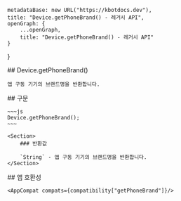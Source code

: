
    metadataBase: new URL("https://kbotdocs.dev"),
    title: "Device.getPhoneBrand() - 레거시 API",
    openGraph: {
        ...openGraph,
        title: "Device.getPhoneBrand() - 레거시 API"
    }
}

<Section>
    ## Device.getPhoneBrand()

    앱 구동 기기의 브랜드명을 반환합니다.
</Section>
<Section>
    ## 구문

    ~~~js
    Device.getPhoneBrand();
    ~~~

    <Section>
        ### 반환값

        `String` - 앱 구동 기기의 브랜드명을 반환합니다.
    </Section>
</Section>
<Section>
    ## 앱 호환성

    <AppCompat compats={compatibility["getPhoneBrand"]}/>
</Section>